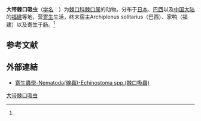 {{Speciesbox
| name = 大带棘口吸虫
| status = 
| status_system = 
| image = 
| genus = Echinostoma
| species = discinctum
| authority = (Dietz, 1909)<ref name='id10044'>{{cite web| url =http://www.bioinfo.cn/db05/BjdwSpecies.php?action=view&id=10044| title =大带棘口吸虫| work =《中国动物物种编目数据库》| publisher =中国科学院微生物研究所| author =中国科学院动物研究所| accessdate =2009-04-16| deadurl =yes| archiveurl =https://web.archive.org/web/20160305003200/http://www.bioinfo.cn/db05/BjdwSpecies.php?action=view&id=10044| archivedate =2016-03-05}}</ref>
}}

'''大带棘口吸虫'''（[[学名|学名]]：{{lang|la|''Echinostoma discinctum''}}）为[[棘口科|棘口科]][[棘口属|棘口属]]的动物。分布于[[日本|日本]]、[[巴西|巴西]]以及[[中国大陆|中国大陆]]的[[福建|福建]]等地，营[[寄生|寄生]]生活，终末宿主Archiplenus solitarius（巴西）、家鸭（福建）以及寄生于肠。<ref name='id10044'/>

== 参考文献 ==
{{reflist}}
==外部連結==
*[http://smallcollation.blogspot.com/2013/02/nematoda-echinostoma-spp.html 寄生蟲學-Nematoda(線蟲)-Echinostoma spp.(棘口吸蟲)]{{Wayback|url=http://smallcollation.blogspot.com/2013/02/nematoda-echinostoma-spp.html |date=20160305062657 }}

{{Wikispecies|Echinostoma discinctum}}

[[Category:棘口属|大带棘口吸虫]]


{{吸虫小作品}}